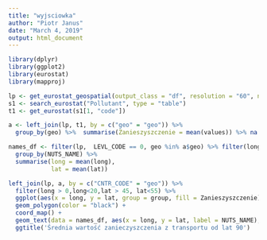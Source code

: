 ```yaml
---
title: "wyjsciowka"
author: "Piotr Janus"
date: "March 4, 2019"
output: html_document
---
```


```r
library(dplyr)
library(ggplot2)
library(eurostat)
library(mapproj)

lp <- get_eurostat_geospatial(output_class = "df", resolution = "60", nuts_level = "all")
s1 <- search_eurostat("Pollutant", type = "table")
t1 <- get_eurostat(s1[1, "code"])

a <- left_join(lp, t1, by = c("geo" = "geo")) %>%
  group_by(geo) %>%  summarise(Zanieszyszczenie = mean(values)) %>% na.omit()

names_df <- filter(lp,  LEVL_CODE == 0, geo %in% a$geo) %>% filter(long > 0,long<20,lat > 45, lat<55) %>% 
  group_by(NUTS_NAME) %>% 
  summarise(long = mean(long),
            lat = mean(lat))

left_join(lp, a, by = c("CNTR_CODE" = "geo")) %>%
  filter(long > 0,long<20,lat > 45, lat<55) %>% 
  ggplot(aes(x = long, y = lat, group = group, fill = Zanieszyszczenie)) + 
  geom_polygon(color = "black") +
  coord_map() +
  geom_text(data = names_df, aes(x = long, y = lat, label = NUTS_NAME), inherit.aes = FALSE) +
  ggtitle('Średnia wartość zanieczyszczenia z transportu od lat 90')

```

